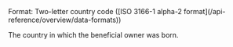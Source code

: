 <ParamField body="Country" type="string" required>     
Format: Two-letter country code ([ISO 3166-1 alpha-2 format](/api-reference/overview/data-formats))

The country in which the beneficial owner was born. 
</ParamField>